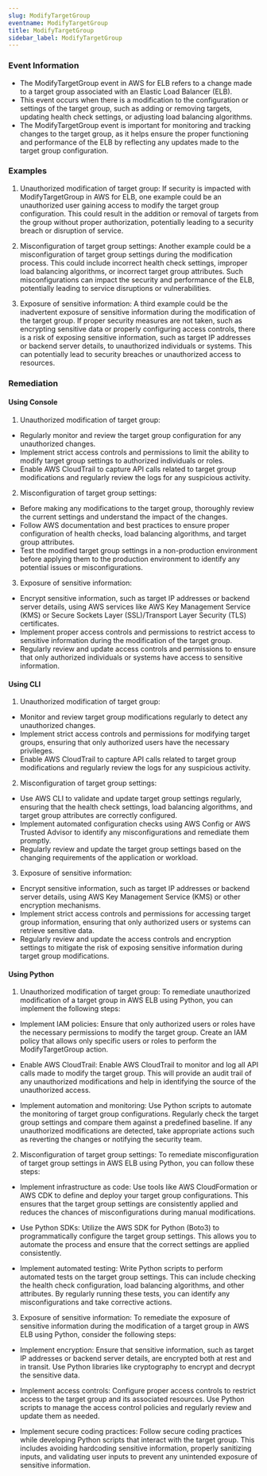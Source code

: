 ```yaml
--- 
slug: ModifyTargetGroup
eventname: ModifyTargetGroup
title: ModifyTargetGroup
sidebar_label: ModifyTargetGroup
---
```

                       
### Event Information

- The ModifyTargetGroup event in AWS for ELB refers to a change made to a target group associated with an Elastic Load Balancer (ELB).
- This event occurs when there is a modification to the configuration or settings of the target group, such as adding or removing targets, updating health check settings, or adjusting load balancing algorithms.
- The ModifyTargetGroup event is important for monitoring and tracking changes to the target group, as it helps ensure the proper functioning and performance of the ELB by reflecting any updates made to the target group configuration.


### Examples

1. Unauthorized modification of target group: If security is impacted with ModifyTargetGroup in AWS for ELB, one example could be an unauthorized user gaining access to modify the target group configuration. This could result in the addition or removal of targets from the group without proper authorization, potentially leading to a security breach or disruption of service.

2. Misconfiguration of target group settings: Another example could be a misconfiguration of target group settings during the modification process. This could include incorrect health check settings, improper load balancing algorithms, or incorrect target group attributes. Such misconfigurations can impact the security and performance of the ELB, potentially leading to service disruptions or vulnerabilities.

3. Exposure of sensitive information: A third example could be the inadvertent exposure of sensitive information during the modification of the target group. If proper security measures are not taken, such as encrypting sensitive data or properly configuring access controls, there is a risk of exposing sensitive information, such as target IP addresses or backend server details, to unauthorized individuals or systems. This can potentially lead to security breaches or unauthorized access to resources.

### Remediation

#### Using Console

1. Unauthorized modification of target group:
- Regularly monitor and review the target group configuration for any unauthorized changes.
- Implement strict access controls and permissions to limit the ability to modify target group settings to authorized individuals or roles.
- Enable AWS CloudTrail to capture API calls related to target group modifications and regularly review the logs for any suspicious activity.

2. Misconfiguration of target group settings:
- Before making any modifications to the target group, thoroughly review the current settings and understand the impact of the changes.
- Follow AWS documentation and best practices to ensure proper configuration of health checks, load balancing algorithms, and target group attributes.
- Test the modified target group settings in a non-production environment before applying them to the production environment to identify any potential issues or misconfigurations.

3. Exposure of sensitive information:
- Encrypt sensitive information, such as target IP addresses or backend server details, using AWS services like AWS Key Management Service (KMS) or Secure Sockets Layer (SSL)/Transport Layer Security (TLS) certificates.
- Implement proper access controls and permissions to restrict access to sensitive information during the modification of the target group.
- Regularly review and update access controls and permissions to ensure that only authorized individuals or systems have access to sensitive information.

#### Using CLI

1. Unauthorized modification of target group:
- Monitor and review target group modifications regularly to detect any unauthorized changes.
- Implement strict access controls and permissions for modifying target groups, ensuring that only authorized users have the necessary privileges.
- Enable AWS CloudTrail to capture API calls related to target group modifications and regularly review the logs for any suspicious activity.

2. Misconfiguration of target group settings:
- Use AWS CLI to validate and update target group settings regularly, ensuring that the health check settings, load balancing algorithms, and target group attributes are correctly configured.
- Implement automated configuration checks using AWS Config or AWS Trusted Advisor to identify any misconfigurations and remediate them promptly.
- Regularly review and update the target group settings based on the changing requirements of the application or workload.

3. Exposure of sensitive information:
- Encrypt sensitive information, such as target IP addresses or backend server details, using AWS Key Management Service (KMS) or other encryption mechanisms.
- Implement strict access controls and permissions for accessing target group information, ensuring that only authorized users or systems can retrieve sensitive data.
- Regularly review and update the access controls and encryption settings to mitigate the risk of exposing sensitive information during target group modifications.

#### Using Python

1. Unauthorized modification of target group:
To remediate unauthorized modification of a target group in AWS ELB using Python, you can implement the following steps:

- Implement IAM policies: Ensure that only authorized users or roles have the necessary permissions to modify the target group. Create an IAM policy that allows only specific users or roles to perform the ModifyTargetGroup action.

- Enable AWS CloudTrail: Enable AWS CloudTrail to monitor and log all API calls made to modify the target group. This will provide an audit trail of any unauthorized modifications and help in identifying the source of the unauthorized access.

- Implement automation and monitoring: Use Python scripts to automate the monitoring of target group configurations. Regularly check the target group settings and compare them against a predefined baseline. If any unauthorized modifications are detected, take appropriate actions such as reverting the changes or notifying the security team.

2. Misconfiguration of target group settings:
To remediate misconfiguration of target group settings in AWS ELB using Python, you can follow these steps:

- Implement infrastructure as code: Use tools like AWS CloudFormation or AWS CDK to define and deploy your target group configurations. This ensures that the target group settings are consistently applied and reduces the chances of misconfigurations during manual modifications.

- Use Python SDKs: Utilize the AWS SDK for Python (Boto3) to programmatically configure the target group settings. This allows you to automate the process and ensure that the correct settings are applied consistently.

- Implement automated testing: Write Python scripts to perform automated tests on the target group settings. This can include checking the health check configuration, load balancing algorithms, and other attributes. By regularly running these tests, you can identify any misconfigurations and take corrective actions.

3. Exposure of sensitive information:
To remediate the exposure of sensitive information during the modification of a target group in AWS ELB using Python, consider the following steps:

- Implement encryption: Ensure that sensitive information, such as target IP addresses or backend server details, are encrypted both at rest and in transit. Use Python libraries like cryptography to encrypt and decrypt the sensitive data.

- Implement access controls: Configure proper access controls to restrict access to the target group and its associated resources. Use Python scripts to manage the access control policies and regularly review and update them as needed.

- Implement secure coding practices: Follow secure coding practices while developing Python scripts that interact with the target group. This includes avoiding hardcoding sensitive information, properly sanitizing inputs, and validating user inputs to prevent any unintended exposure of sensitive information.


 